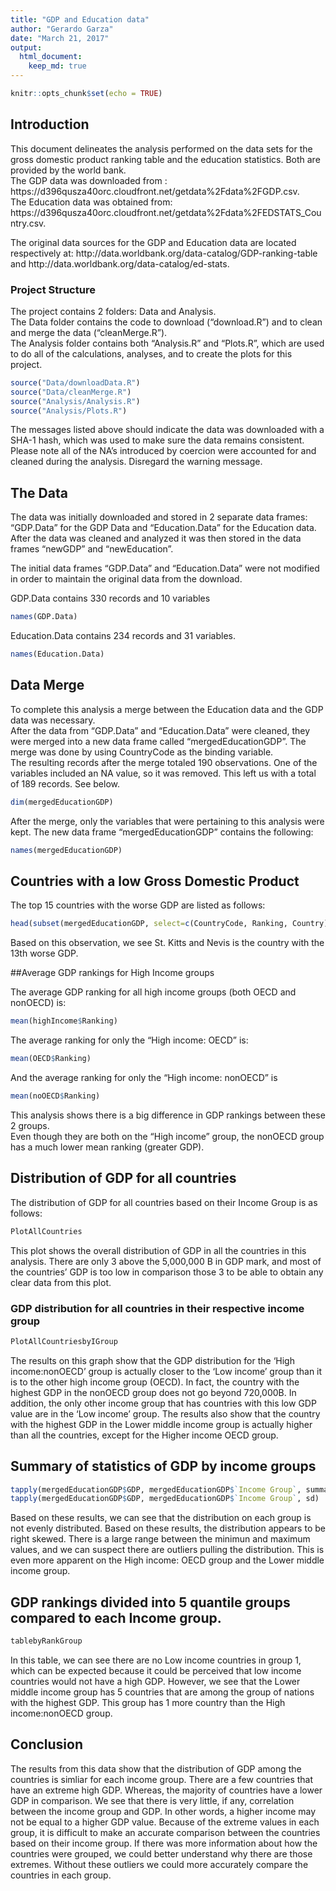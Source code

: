 ---
title: "GDP and Education data"
author: "Gerardo Garza"
date: "March 21, 2017"
output: 
  html_document:
    keep_md: true
---

```{r setup, include=FALSE}
knitr::opts_chunk$set(echo = TRUE)
```

## Introduction
This document delineates the analysis performed on the data sets for the gross domestic product ranking table and the education statistics. Both are provided by the world bank.     
The GDP data was downloaded from : https://d396qusza40orc.cloudfront.net/getdata%2Fdata%2FGDP.csv.    
The Education data was obtained from: https://d396qusza40orc.cloudfront.net/getdata%2Fdata%2FEDSTATS_Country.csv.

The original data sources for the GDP and Education data are located respectively at:
http://data.worldbank.org/data-catalog/GDP-ranking-table
and
http://data.worldbank.org/data-catalog/ed-stats.

### Project Structure
The project contains 2 folders: Data and Analysis.  
The Data folder contains the code to download ("download.R") and to clean and merge the data ("cleanMerge.R").    
The Analysis folder contains both "Analysis.R" and "Plots.R", which are used to do all of the calculations, analyses, and to create the plots for this project.
```{R}
source("Data/downloadData.R")
source("Data/cleanMerge.R")
source("Analysis/Analysis.R")
source("Analysis/Plots.R")
```

The messages listed above should indicate the data was downloaded with a SHA-1 hash, which was used to make sure the data remains consistent.
Please note all of the NA's introduced by coercion were accounted for and cleaned during the analysis. Disregard the warning message.

## The Data
The data was initially downloaded and stored in 2 separate data frames: "GDP.Data" for the GDP Data and "Education.Data" for the Education data.    
After the data was cleaned and analyzed it was then stored in the data frames "newGDP" and "newEducation".

The initial data frames "GDP.Data" and "Education.Data" were not modified in order to maintain the original data from the download.

GDP.Data contains 330 records and 10 variables
```{R}
names(GDP.Data)
```

Education.Data contains 234 records and 31 variables.
```{r}
names(Education.Data)
```


## Data Merge
To complete this analysis a merge between the Education data and the GDP data was necessary.   
After the data from "GDP.Data" and "Education.Data" were cleaned, they were merged into a new data frame called "mergedEducationGDP".
The merge was done by using CountryCode as the binding variable.     
The resulting records after the merge totaled 190 observations. One of the variables included an NA value, so it was removed. This left us with a total of 189 records. See below.
```{R Merge}
dim(mergedEducationGDP)
```

After the merge, only the variables that were pertaining to this analysis were kept.
The new data frame "mergedEducationGDP" contains the following:
```{r}
names(mergedEducationGDP)
```

## Countries with a low Gross Domestic Product

The top 15 countries with the worse GDP are listed as follows:
```{R}
head(subset(mergedEducationGDP, select=c(CountryCode, Ranking, Country)),n=15)
```
Based on this observation, we see St. Kitts and Nevis is the country with the 13th worse GDP.


##Average GDP rankings for High Income groups

The average GDP ranking for all high income groups (both OECD and nonOECD) is:
```{R}
mean(highIncome$Ranking)
```
The average ranking for only the "High income: OECD" is:
```{r}
mean(OECD$Ranking)
```
And the average ranking for only the "High income: nonOECD" is
```{r}
mean(noOECD$Ranking)
```

This analysis shows there is a big difference in GDP rankings between these 2 groups.     
Even though they are both on the "High income" group, the nonOECD group has a much lower mean ranking (greater GDP).


## Distribution of GDP for all countries
The distribution of GDP for all countries based on their Income Group is as follows:
```{R Plots}
PlotAllCountries
```

This plot shows the overall distribution of GDP in all the countries in this analysis. There are only 3 above the 5,000,000 B in GDP mark, and most of the countries' GDP is too low in comparison those 3 to be able to obtain any clear data from this plot.



### GDP distribution for all countries in their respective income group
```{R}
PlotAllCountriesbyIGroup
```

The results on this graph show that the GDP distribution for the 'High income:nonOECD' group is actually closer to the 'Low income' group than it is to the other high income group (OECD). In fact, the country with the highest GDP in the nonOECD group does not go beyond 720,000B. In addition, the only other income group that has countries with this low GDP value are in the 'Low income' group. The results also show that the country with the highest GDP in the Lower middle income group is actually higher than all the countries, except for the Higher income OECD group.

## Summary of statistics of GDP by income groups
```{R summaryStats}
tapply(mergedEducationGDP$GDP, mergedEducationGDP$`Income Group`, summary)
tapply(mergedEducationGDP$GDP, mergedEducationGDP$`Income Group`, sd)
```

Based on these results, we can see that the distribution on each group is not evenly distributed. Based on these results, the distribution appears to be right skewed. There is a large range between the minimun and maximum values, and we can suspect there are outliers pulling the distribution. This is even more apparent on the High income: OECD group and the Lower middle income group.


## GDP rankings divided into 5 quantile groups compared to each Income group.
```{R Table}
tablebyRankGroup
```

In this table, we can see there are no Low income countries in group 1, which can be expected because it could be perceived that low income countries would not have a high GDP. However,  we see that the Lower middle income group has 5 countries that are among the group of nations with the highest GDP. This group has 1 more country than the High income:nonOECD group.

## Conclusion
The results from this data show that the distribution of GDP among the countries is simliar for each income group. There are a few countries that have an extreme high GDP. Whereas, the majority of countries have a lower GDP in comparison.  We see that there is very little, if any, correlation between the income group and GDP. In other words, a higher income may not be equal to a higher GDP value. Because of the extreme values in each group, it is difficult to make an accurate comparison between the countries based on their income group. If there was more information about how the countries were grouped, we could better understand why there are those extremes. Without these outliers we could more accurately compare the countries in each group. 